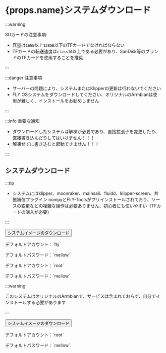 # {props.name}システムダウンロード

:::warning

SDカードの注意事項:

* 容量は`16GB`以上`128GB`以下のTFカードでなければならない
* TFカードの転送速度は`class10`以上である必要があり、SanDisk等のブランドのTFカードを使用することを推奨

:::

:::danger 注意事項

* サーバーの問題により、システムまたはKlipperの更新は行わないでください
* FLY OSシステムをダウンロードしてください、オリジナルのArmbianは使用が難しく、インストールをお勧めしません

:::

:::info 重要な通知

* ダウンロードしたシステムは解凍が必要であり、直接拡張子を変更したり、直接書き込んだりしてはいけません！！！
* 解凍せずに書き込むと起動できません！！！

:::

## システムダウンロード

<Tabs>
  <TabItem value="flyos" label="FLYOS(アンビアンに基づく)" default>

:::tip

* システムにはklipper、moonraker、mainsail、fluidd、klipper-screen、共振補償プラグイン numpyとFLY-Toolsがプリインストールされており、ソースの変更などの複雑な操作は必要ありません、初心者にも使いやすい（TFカードの購入が必要）

:::

<Button variant="contained" disableElevation href="https://cdn.mellow.klipper.cn/IMG/Beta/FlyOS_h3_3.3.4_fix_20241107.img.xz">システムイメージのダウンロード</Button>

<Tabs>
<TabItem value="fly" label="一般ユーザー" default>
<p>デフォルトアカウント：`fly`</p>
<p>デフォルトパスワード：`mellow`</p>
  </TabItem>
  <TabItem value="root" label="rootユーザー" default>
<p>デフォルトアカウント：`root`</p>
<p>デフォルトパスワード：`mellow`</p>
  </TabItem>
</Tabs>
  </TabItem>
<TabItem value="armbian" label="オリジナルArmbian">

:::warning

このシステムはオリジナルのArmbianで、サービスは含まれておらず、自分でインストールする必要があります

:::

<Button variant="contained" color="success" disableElevation href="https://cdn.mellow.klipper.cn/IMG/Build/Armbian_Flypilite2_bullseye_current_5.10.85.img.xz">システムイメージのダウンロード</Button>

<p>デフォルトアカウント：`root`</p>
<p>デフォルトパスワード：`mellow`</p>

  </TabItem>
</Tabs>